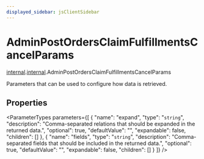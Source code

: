 ```yaml
---
displayed_sidebar: jsClientSidebar
---
```



# AdminPostOrdersClaimFulfillmentsCancelParams

[internal](../../modules/internal.mdx).[internal](../modules/internal.internal.mdx).AdminPostOrdersClaimFulfillmentsCancelParams

Parameters that can be used to configure how data is retrieved.

## Properties

<ParameterTypes parameters={[
  {
    "name": "expand",
    "type": "`string`",
    "description": "Comma-separated relations that should be expanded in the returned data.",
    "optional": true,
    "defaultValue": "",
    "expandable": false,
    "children": []
  },
  {
    "name": "fields",
    "type": "`string`",
    "description": "Comma-separated fields that should be included in the returned data.",
    "optional": true,
    "defaultValue": "",
    "expandable": false,
    "children": []
  }
]} />
